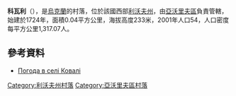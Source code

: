 {{coord|50|0|31|N|23|21|45|E|scale:100000|display=title}}

'''科瓦利'''（{{lang-uk|Ковалі}}），是[[烏克蘭|烏克蘭]]的村落，位於該國西部[[利沃夫州|利沃夫州]]，由[[亞沃里夫區|亞沃里夫區]]負責管轄，始建於1724年，面積0.04平方公里，海拔高度233米，2001年人口54，人口密度每平方公里1,317.07人。

==參考資料==
* [http://weather.in.ua/ua/l'vovskaja/10848 Погода в селі Ковалі] {{Wayback|url=http://weather.in.ua/ua/l%27vovskaja/10848 |date=20160305091320 }}

{{DEFAULTSORT:Ковалі}}
[[Category:利沃夫州村落|Category:利沃夫州村落]]
[[Category:亞沃里夫區村落|Category:亞沃里夫區村落]]


{{Lviv-geo-stub}}